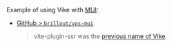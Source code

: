 Example of using Vike with [MUI](https://mui.com/):
 - [GitHub > `brillout/vps-mui`](https://github.com/brillout/vps-mui)
   > vite-plugin-ssr was the [previous name of Vike](https://vite-plugin-ssr.com/vike).
